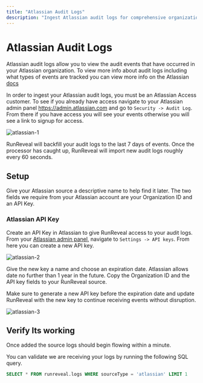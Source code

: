 ```yaml
---
title: "Atlassian Audit Logs"
description: "Ingest Atlassian audit logs for comprehensive organization activity tracking. Monitor user actions, security events, and administrative changes across your Atlassian products."
---
```


# Atlassian Audit Logs

Atlassian audit logs allow you to view the audit events that have occurred in your Atlassian organization.
To view more info about audit logs including what types of events are tracked you can view more info on the Atlassian [docs](https://support.atlassian.com/security-and-access-policies/docs/track-organization-activities-from-the-audit-log/)

In order to ingest your Atlassian audit logs, you must be an Atlassian Access customer. 
To see if you already have access navigate to your Atlassian admin panel https://admin.atlassian.com and go to `Security -> Audit Log`. 
From there if you have access you will see your events otherwise you will see a link to signup for access.

![atlassian-1](/atlassian-1.png)

RunReveal will backfill your audit logs to the last 7 days of events. Once the processor has caught up, RunReveal will import new audit logs roughly every 60 seconds.

## Setup

Give your Atlassian source a descriptive name to help find it later. The two fields we require from your Atlassian account are your Organization ID and an API Key. 

### Atlassian API Key

Create an API Key in Atlassian to give RunReveal access to your audit logs. From your [Atlassian admin panel](https://admin.atlassian.com), 
navigate to `Settings -> API keys`. From here you can create a new API key.

![atlassian-2](/atlassian-2.png)

Give the new key a name and choose an expiration date. Atlassian allows date no further than 1 year in the future. 
Copy the Organization ID and the API key fields to your RunReveal source.

<Callout type="info">
  Make sure to generate a new API key before the expiration date and update RunReveal with the new key to continue receiving events without disruption.
</Callout>

![atlassian-3](/atlassian-3.png)

## Verify Its working

Once added the source logs should begin flowing within a minute.

You can validate we are receiving your logs by running the following SQL query.

```sql
SELECT * FROM runreveal.logs WHERE sourceType = 'atlassian' LIMIT 1
```
